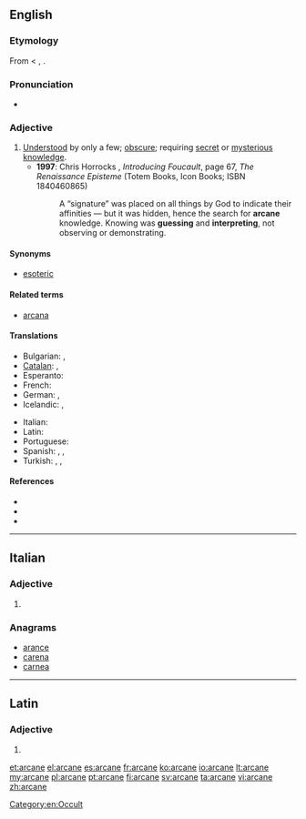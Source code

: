 ==English==

===Etymology===
From {{etyl|la}} {{term|arcanus|lang=la||hidden, secret}} < {{term|lang=la|arcere||to shut up}}, {{term|lang=la|arca||a chest}}.

===Pronunciation===
* {{rhymes|eɪn}}

===Adjective===
{{en-adj}}

# [[understand|Understood]] by only a few; [[obscure]]; requiring [[secret]] or [[mysterious]] [[knowledge]].
#* '''1997''': Chris Horrocks<!-- illustrated by Zoran Jevtic -->, ''Introducing Foucault'', page 67, ''The Renaissance Episteme'' (Totem Books, Icon Books; ISBN 1840460865)
#*: A “signature” was placed on all things by God to indicate their affinities — but it was hidden, hence the search for '''arcane''' knowledge. Knowing was '''guessing''' and '''interpreting''', not observing or demonstrating.

====Synonyms====
* [[esoteric]]

====Related terms====
* [[arcana]]

====Translations====
{{trans-top|understood by only a few; obscure}}
* Bulgarian: {{t|bg|тайнствен}},  {{t|bg|езотеричен}}
* [[Catalan]]: {{t|ca|arcà|m}}, {{t|ca|secret|m}}
* Esperanto: {{t-|eo|arkana|xs=Esperanto}}
* French: {{t+|fr|arcane}}
* German: {{t+|de|geheim}}, {{t-|de|geheimnisvoll}}
* Icelandic: {{t|is|hulinn|m}}, {{t|is|dulinn|m}}
{{trans-mid}}
* Italian: {{t+|it|arcano}}
* Latin: {{t-|la|arcanus}}
* Portuguese: {{t-|pt|arcano}}
* Spanish: {{t+|es|arcano}}, {{t|es|secreto}}, {{t|es|misterioso}}
* Turkish: {{t|tr|esrarlı}}, {{t|tr|gizemli}}, {{t|tr|saklı}}
{{trans-bottom}}

====References====
* {{R:Webster 1913}}
* {{R:Century 1911}}
* {{R:OneLook}}

[[Category:en:Occult]]

----

==Italian==

===Adjective===
{{head|it|adjective form|g=f}}

# {{form of|Feminine plural form|[[arcano]]}}

===Anagrams===
* [[arance#Italian|arance]]
* [[carena#Italian|carena]]
* [[carnea#Italian|carnea]]

----

==Latin==

===Adjective===
{{la-adj-form|arcāne}}

# {{inflection of|arcanus|arcānus|voc|m|s|lang=la}}

[[et:arcane]]
[[el:arcane]]
[[es:arcane]]
[[fr:arcane]]
[[ko:arcane]]
[[io:arcane]]
[[lt:arcane]]
[[my:arcane]]
[[pl:arcane]]
[[pt:arcane]]
[[fi:arcane]]
[[sv:arcane]]
[[ta:arcane]]
[[vi:arcane]]
[[zh:arcane]]